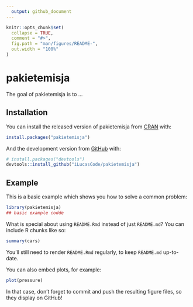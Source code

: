 ```yaml
---
  output: github_document
---
```

  
  <!-- README.md is generated from README.Rmd. Please edit that file -->
  
```r
knitr::opts_chunk$set(
  collapse = TRUE,
  comment = "#>",
  fig.path = "man/figures/README-",
  out.width = "100%"
)
```

# pakietemisja

<!-- badges: start -->
  <!-- badges: end -->
  
  The goal of pakietemisja is to ...

## Installation

You can install the released version of pakietemisja from [CRAN](https://CRAN.R-project.org) with:
  
``` r
install.packages("pakietemisja")
```

And the development version from [GitHub](https://github.com/) with:
  
``` r
# install.packages("devtools")
devtools::install_github("iLucasCode/pakietemisja")
```
## Example

This is a basic example which shows you how to solve a common problem:
  
```r
library(pakietemisja)
## basic example codde
```

What is special about using `README.Rmd` instead of just `README.md`? You can include R chunks like so:
  
```r
summary(cars)
```

You'll still need to render `README.Rmd` regularly, to keep `README.md` up-to-date.

You can also embed plots, for example:

```r
plot(pressure)
```

In that case, don't forget to commit and push the resulting figure files, so they display on GitHub!
